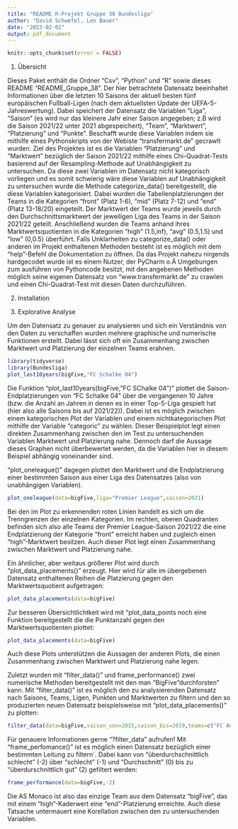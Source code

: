 ```yaml
---
title: "README R-Projekt Gruppe 38 Bundesliga"
author: "David Schwefel, Len Bauer"
date: "2023-02-02"
output: pdf_document
---
```


```r
knitr::opts_chunk$set(error = FALSE)
```

1. Übersicht 

Dieses Paket enthält die Ordner "Csv", "Python" und "R" sowie dieses README "README_Gruppe_38". Der hier betrachtete Datensatz beeinhaltet Informationen über die letzten 10 Saisons der aktuell besten fünf europäischen Fußball-Ligen (nach dem aktuellsten Update der UEFA-5-Jahreswertung). Dabei speichert der Datensatz die Variablen "Liga", "Saison" (es wird nur das kleinere Jahr einer Saison angegeben; z.B wird die Saison 2021/22 unter 2021 abgespeichert), "Team", "Marktwert", "Platzierung" und "Punkte". Beschafft wurde diese Variablen indem sie mithilfe eines Pythonskripts von der Webiste "transfermarkt.de" gecrawlt wurden. Ziel des Projektes ist es die Variablen "Platzierung" und "Marktwert" bezüglich der Saison 2021/22 mithilfe eines Chi-Quadrat-Tests basierend auf der Resampling-Methode auf Unabhängigkeit zu untersuchen. Da diese zwei Variablen im Datensatz nicht kategorisch vorliegen und es somit schwierig wäre diese Variablen auf Unabhängigkeit zu untersuchen wurde die Methode categorize_data() bereitgestellt, die diese Variablen kategorisiert. Dabei wurden die Tabellenplatzierungen der Teams in die Kategorien "front" (Platz 1-6), "mid" (Platz 7-12) und "end" (Platz 13-18/20) eingeteilt. Der Marktwert der Teams wurde jeweils durch den Durchschnittsmarktwert der jeweiligen Liga des Teams in der Saison 2021/22 geteilt. Anschließend wurden die Teams anhand ihres Marktwertsquotienten in die Kategorien "high" (1.5,inf), "avg" (0.5,1.5) und "low" (0,0.5) überführt. Falls Unklarheiten zu categorize_data() oder anderen im Projekt enthaltenen Methoden besteht ist es möglich mit dem "help"-Befehl die Dokumentation zu öffnen.
Da das Projekt nahezu nirgends hardgecodet wurde ist es einem Nutzer, der PyCharm o.Ä Umgebungen zum ausführen von Pythoncode besitzt, mit den angebenen Methoden möglich seine eigenen Datensatz von "www.transfermarkt.de" zu crawlen und einen Chi-Quadrat-Test mit diesen Daten durchzuführen.

2. Installation

3. Explorative Analyse

Um den Datensatz zu genauer zu analysieren und sich ein Verständnis von den Daten zu verschaffen wurden mehrere graphische und numerische Funktionen erstellt. Dabei lässt sich oft ein Zusammenhang zwischen Marktwert und Platzierung der einzelnen Teams erahnen.

```r
library(tidyverse)
library(Bundesliga)
plot_last10years(bigFive,"FC Schalke 04")
```

Die Funktion "plot_last10years(bigFive,"FC SChalke 04")" plottet die Saison-Endplatzierungen von "FC Schalke 04" über die vergangenen 10 Jahre (bzw. die Anzahl an Jahren in denen es in einer Top-5-Liga gespielt hat (hier also alle Saisons bis auf 2021/22)). Dabei ist es möglich zwischen einem kategorischen Plot der Variablen und einem nichtkategorischen Plot mithilfe der Variable "categoric" zu wählen. Dieser Beispielplot legt einen direkten Zusammenhang zwischen den im Test zu untersuchenden Variablen Marktwert und Platzierung nahe. Dennoch darf die Aussage dieses Graphen nicht überbewertet werden, da die Variablen hier in diesem Beispiel abhängig voneinander sind.

"plot_oneleague()" dagegen plottet den Marktwert und die Endplatzierung einer bestimmten Saison aus einer Liga des Datensatzes (also von unabhängigen Variablen).

```r
plot_oneleague(data=bigFive,liga="Premier League",saison=2021)
```

Bei den im Plot zu erkennenden roten Linien handelt es sich um die Trenngrenzen der einzelnen Kategorien. Im rechten, oberen Quadranten befinden sich also alle Teams der Premier League-Saison 2021/22 die eine Endplatzierung der Kategorie "front" erreicht haben und zugleich einen "high"-Marktwert besitzen. Auch dieser Plot legt einen Zusammenhang zwischen Marktwert und Platzierung nahe.

Ein ähnlicher, aber weitaus größerer Plot wird durch "plot_data_placements()" erzeugt. Hier wird für alle im übergebenen Datensatz enthaltenen Reihen die Platzierung gegen den Marktwertsquotient aufgetragen:

```r
plot_data_placements(data=bigFive)
```
Zur besseren Übersichtlichtkeit wird mit "plot_data_points noch eine Funktion bereitgestellt die die Punktanzahl  gegen den Marktwertsquotienten plottet:

```r
plot_data_placements(data=bigFive)
```
Auch diese Plots unterstützen die Aussagen der anderen Plots, die einen Zusammenhang zwischen Marktwert und Platzierung nahe legen.


Zuletzt wurden mit "filter_data()" und frame_performance() zwei numerische Methoden bereitgestellt mit den man "BigFive "durchforsten" kann. 
Mit "filter_data()" ist es möglich den zu analysierenden Datensatz nach Saisons, Teams, Ligen, Punkten und Marktwerten zu filtern und den so produzierten neuen Datensatz beispielsweise mit "plot_data_placements()" zu plotten:

```r
filter_data(data=bigFive,saison_von=2015,saison_bis=2019,teams=c("FC Augsburg"))
```

Für genauere Informationen gerne "?filter_data" aufrufen! 
Mit "frame_perfomance()" ist es möglich einen Datensatz bezüglich einer bestimmten Leitung zu filtern´. Dabei kann von "überdurchschnittlich schlecht" (-2) über "schlecht" (-1) und "Durchschnitt" (0) bis zu "überdurschnittlich gut" (2) gefiltert werden:

```r
frame_performance(data=bigFive,-2)
```

Die AS Monaco ist also das einzige Team aus dem Datensatz "bigFive", das mit einem "high"-Kaderwert eine "end"-Platzierung erreichte. Auch diese Tatsache untermauert eine Korellation zwischen den zu untersuchenden Variablen.

